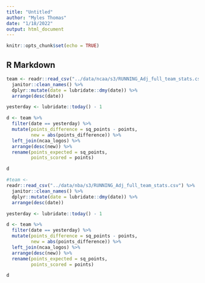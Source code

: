 ---
title: "Untitled"
author: "Myles Thomas"
date: "1/18/2022"
output: html_document
---

```{r setup, include=FALSE}
knitr::opts_chunk$set(echo = TRUE)
```

## R Markdown


```{r}
team <- readr::read_csv("../data/ncaa/s3/RUNNING_Adj_full_team_stats.csv") %>%
  janitor::clean_names() %>%
  dplyr::mutate(date = lubridate::dmy(date)) %>%
  arrange(desc(date))

yesterday <- lubridate::today() - 1

d <- team %>%
  filter(date == yesterday) %>%
  mutate(points_difference = sq_points - points,
         new = abs(points_difference)) %>%
  left_join(ncaa_logos) %>%
  arrange(desc(new)) %>%
  rename(points_expected = sq_points,
         points_scored = points)

d
```


```{r}
#team <- 
readr::read_csv("../data/nba/s3/RUNNING_Adj_full_team_stats.csv") %>%
  janitor::clean_names() %>%
  dplyr::mutate(date = lubridate::dmy(date)) %>%
  arrange(desc(date))

yesterday <- lubridate::today() - 1

d <- team %>%
  filter(date == yesterday) %>%
  mutate(points_difference = sq_points - points,
         new = abs(points_difference)) %>%
  left_join(ncaa_logos) %>%
  arrange(desc(new)) %>%
  rename(points_expected = sq_points,
         points_scored = points)

d
```
